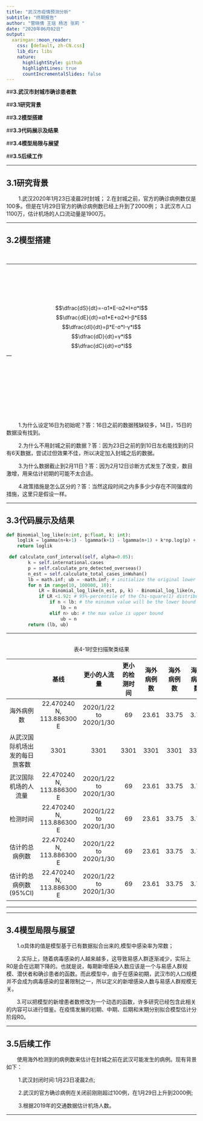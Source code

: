 ```yaml
---
title: "武汉市疫情预测分析"
subtitle: "终期报告"
author: "管晓倩 王瑶 杨洁 张莉 "
date: "2020年06月02日"
output:
  xaringan::moon_reader:
    css: [default, zh-CN.css]
    lib_dir: libs
    nature:
      highlightStyle: github
      highlightLines: true
      countIncrementalSlides: false
---
```





##**3.武汉市封城市确诊患者数**

##**3.1研究背景**

##**3.2模型搭建**

##**3.3代码展示及结果**

##**3.4模型局限与展望**

##**3.5后续工作**


---

## **3.1研究背景**

&emsp;&emsp; 1.武汉2020年1月23日凌晨2时封城；
2.在封城之前，官方的确诊病例数仅是100多。但是在1月29日官方的确诊病例数已经上升到了2000例；
3.武汉市人口1100万，估计机场的人口流动量是1900万。                      


---

## **3.2模型搭建**

&nbsp;


---

&nbsp;

&emsp;&emsp;

&emsp;&emsp;

$$\dfrac{dS}{dt}=-α1*E-α2*I+σ*I$$
$$\dfrac{dE}{dt}=α1*E+α2*I-β*E$$
$$\dfrac{dI}{dt}=β*E-σ*I-γ*I$$
$$\dfrac{dD}{dt}=γ*I$$
$$\dfrac{dC}{dt}=σ*I$$
---
&nbsp;

&nbsp;

&nbsp;

&emsp;&emsp;
---

&nbsp;



&emsp;&emsp; 1.为什么设定16日为初始呢？答：16日之前的数据残缺较多，14日，15日的数据没有找到。

&emsp;&emsp; 2.为什么不用封城之前的数据？答：因为23日之前的到10日左右能找到的只有6天数据，尝试过但效果不佳，所以决定加入封城之后的数据。

&emsp;&emsp; 3.为什么数据截止到2月11日？答：因为2月12日诊断方式发生了改变，数目激增，用来估计初期的可能不太合适。

&emsp;&emsp; 4.政策措施是怎么区分的？答：当然这段时间之内多多少少存在不同强度的措施，这里只是假设一样。


---


## **3.3代码展示及结果**

```{python，echo=F}
def Binomial_log_like(n:int, p:float, k: int):
    loglik = lgamma(n+k+1) - lgamma(k+1) - lgamma(n+1) + k*np.log(p) + n*np.log(1-p)
    return loglik
```


```{python，echo=F}     
 def calculate_conf_interval(self, alpha=0.05):
        k = self.international.cases
        p = self.calculate_pro_detected_overseas()
        n_est = self.calculate_total_cases_inWuhan()
        lb = math.inf; ub = -math.inf; # initialize the original lower bound and upper bound
        for n in range(10, 100000, 10):
            LR = Binomial_log_like(n_est, p, k) - Binomial_log_like(n, p, k)
            if LR <1.92: # 95%-percentile of the Chi-square(1) distribution
                if n < lb: # the minimum value will be the lower bound
                    lb = n
                elif n> ub: # the max value is upper bound
                    ub = n  
        return (lb, ub)
``` 
---

&nbsp;
<center>表4-1时空扫描聚类结果</center>

| |基线|更小的人流量|更小的检测时间|海外病例数|海外病例数|海外病例数|海外病例数|
|:----:|:-----:|:------:|:-----:|:------:|:----:|:------:|:----:|
|海外病例数|22.470240 N, 113.886300 E|2020/1/22 to 2020/1/30|69|23.61|33.75|3.70|0.000|
|从武汉国际机场出发的每日旅客数|3301|3301|3301|3301|3301|3301|3301|
|武汉国际机场的人流量|22.470240 N, 113.886300 E|2020/1/22 to 2020/1/30|69|23.61|33.75|3.70|0.000|
|检测时间|22.470240 N, 113.886300 E|2020/1/22 to 2020/1/30|69|23.61|33.75|3.70|0.000|
|估计的总病例数|22.470240 N, 113.886300 E|2020/1/22 to 2020/1/30|69|23.61|33.75|3.70|0.000|
|估计的总病例数(95%CI)|22.470240 N, 113.886300 E|2020/1/22 to 2020/1/30|69|23.61|33.75|3.70|0.000|    
---



---



## **3.4模型局限与展望**

&emsp;&emsp;1.α具体的值是模型基于已有数据拟合出来的,模型中感染率为常数；

&emsp;&emsp;2.实际上，随着病毒感染的人越来越多，这导致易感人群逐渐减少，实际上R0是会在远期下降的。也就是说，每期新增感染人数应该是一个与易感人群规模、潜伏者和确诊患者的函数。而此模型中，由于在感染初期，武汉市的人口规模并不会成为病毒感染的显著限制之一，所以定义的新增感染人数与易感人群规模无关。

&emsp;&emsp;3.可以把模型的新增患者数修改为一个动态的函数，许多研究已经包含此相关的内容可以进行借鉴。在疫情发展的初期、中期、后期和末期分别拟合模型估计分阶段R0。


---

## **3.5后续工作**

&emsp;&emsp;使用海外检测到的病例数来估计在封城之前在武汉可能发生的病例。现有背景如下：

&emsp;&emsp; 1.武汉封闭时间:1月23日凌晨2点;

&emsp;&emsp; 2.武汉的官方确诊病例在关闭前刚刚超过100例，在1月29日上升到2000例;

&emsp;&emsp; 3.根据2019年的交通数据估计机场人数。

---
